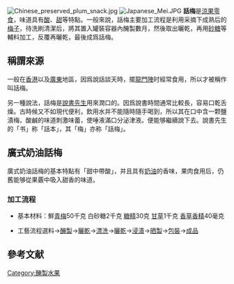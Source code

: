 {{unreferenced|time=2019-03-06T08:35:23+00:00}}
[[File:Chinese_preserved_plum_snack.jpg|thumb]]
[[File:Japanese_Mei.JPG|thumb]]
'''話梅'''是[[涼果|涼果]][[零食|零食]]，味道具有[[酸|酸]]、[[甜|甜]]等特點。一般來說，話梅主要加工流程是利用采摘下成熟后的[[梅子|梅子]]，待洗刷清潔后，將其置入罐裝容器內醃製數月，然後取出曬乾，再用[[砂糖|砂糖]]等輔料加工，反覆再曬乾，最後成爲話梅。

==稱謂來源==
一般在[[香港|香港]]以及[[廣東|廣東]]地區，因爲說話談天時，擺[[龍門陣|龍門陣]]时經常食用，所以才被稱作叫話梅。
 
另一種說法，話梅是[[說書先生|說書先生]]用來潤口的。因爲說書時間通常比較長，容易口乾舌燥。古時候又不如現代便利，飲用水并不能隨時隨手喝到，所以其在口中含一颗鹽漬梅，酸鹹的味道刺激味蕾，使唾液滿口分泌津液。便能够繼續說下去。說書先生的「书」称「話本」，其「梅」亦称「話梅」。

==廣式奶油話梅==
廣式奶油話梅的基本特點有「甜中帶酸」，并且具有[[黃油|奶油]]的香味，果肉食用后，仍舊能够從果覈中吸入甜香的味道。
=== 加工流程  ===
*基本材料：鮮[[梅|青梅]]50千克 白砂糖2千克 [[糖精|糖精]]30克 [[甘草|甘草]]1千克 [[香草|香草]][[香精|香精]]40毫克 

*工藝流程選料→[[醃製|醃製]]→[[曬乾|曬乾]]→[[漂洗|漂洗]]→[[曬乾|曬乾]]→[[浸漬|浸漬]]→[[晒製|晒製]]→[[包裝|包裝]]→[[成品|成品]]

==參考文献==

[[Category:醃製水果|Category:醃製水果]]